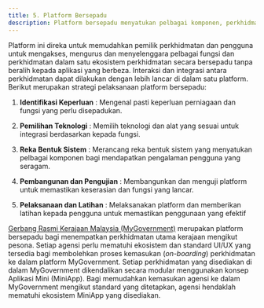 ```yaml
---
title: 5. Platform Bersepadu
description: Platform bersepadu menyatukan pelbagai komponen, perkhidmatan, atau aplikasi ke dalam satu ekosistem yang koheren dan berfungsi dengan lancar.
---
```


Platform ini direka untuk memudahkan pemilik perkhidmatan dan pengguna untuk mengakses, mengurus dan menyelenggara pelbagai fungsi dan perkhidmatan dalam satu ekosistem perkhidmatan secara bersepadu tanpa beralih kepada aplikasi yang berbeza. Interaksi dan integrasi antara perkhidmatan dapat dilakukan dengan lebih lancar di dalam satu platform. Berikut merupakan strategi pelaksanaan platform bersepadu:

1. **Identifikasi Keperluan** : Mengenal pasti keperluan perniagaan dan fungsi yang perlu disepadukan.

2. **Pemilihan Teknologi** : Memilih teknologi dan alat yang sesuai untuk integrasi berdasarkan kepada fungsi.

3. **Reka Bentuk Sistem** : Merancang reka bentuk sistem yang menyatukan pelbagai komponen bagi mendapatkan pengalaman pengguna yang seragam.

4. **Pembangunan dan Pengujian** : Membangunkan dan menguji platform untuk memastikan keserasian dan fungsi yang lancar.

5. **Pelaksanaan dan Latihan** : Melaksanakan platform dan memberikan latihan kepada pengguna untuk memastikan penggunaan yang efektif

[Gerbang Rasmi Kerajaan Malaysia (MyGovernment)](https://www.malaysia.gov.my/) merupakan platform bersepadu bagi menempatkan perkhidmatan utama kerajaan mengikut pesona. Setiap agensi perlu mematuhi ekosistem dan standard UI/UX yang tersedia bagi membolehkan proses kemasukan (*on-boarding*) perkhidmatan ke dalam platform MyGovernment. Setiap perkhidmatan yang disediakan di dalam MyGovernment dikendalikan secara modular menggunakan konsep Aplikasi Mini (MiniApp). Bagi memudahkan kemasukan agensi ke dalam MyGovernment mengikut standard yang ditetapkan, agensi hendaklah mematuhi ekosistem MiniApp yang disediakan.